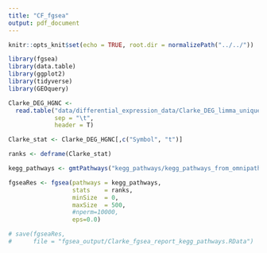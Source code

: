 ```yaml
---
title: "CF_fgsea"
output: pdf_document
---
```


```r
knitr::opts_knit$set(echo = TRUE, root.dir = normalizePath("../../"))
```

```r
library(fgsea)
library(data.table)
library(ggplot2)
library(tidyverse)
library(GEOquery)
```

```r
Clarke_DEG_HGNC <- 
  read.table("data/differential_expression_data/Clarke_DEG_limma_unique_HGNC.csv",
             sep = "\t",
             header = T)

Clarke_stat <- Clarke_DEG_HGNC[,c("Symbol", "t")]

ranks <- deframe(Clarke_stat)
```


```r
kegg_pathways <- gmtPathways("kegg_pathways/kegg_pathways_from_omnipathR.gmt")
```

```r
fgseaRes <- fgsea(pathways = kegg_pathways, 
                  stats    = ranks,
                  minSize  = 0,
                  maxSize  = 500,
                  #nperm=10000,
                  eps=0.0)

# save(fgseaRes,
#      file = "fgsea_output/Clarke_fgsea_report_kegg_pathways.RData")
```